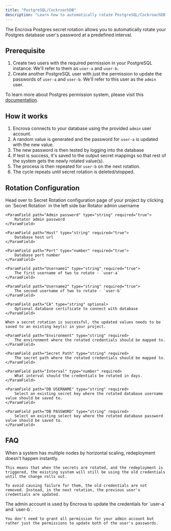 ```yaml
---
title: "PostgreSQL/CockroachDB"
description: "Learn how to automatically rotate PostgreSQL/CockroachDB user passwords."
---
```


The Encrova Postgres secret rotation allows you to automatically rotate your Postgres database user's password at a predefined interval.


## Prerequisite

1. Create two users with the required permission in your PostgreSQL instance. We'll refer to them as `user-a` and `user-b`.
2. Create another PostgreSQL user with just the permission to update the passwords of `user-a` and `user-b`. We'll refer to this user as the `admin` user.

To learn more about Postgres permission system, please visit this [documentation](https://www.postgresql.org/docs/9.1/sql-grant.html).


## How it works 

1. Encrova connects to your database using the provided `admin` user account.
2. A random value is generated and the password for `user-a` is updated with the new value.
3. The new password is then tested by logging into the database
4. If test is success, it's saved to the output secret mappings so that rest of the system gets the newly rotated value(s).
5. The process is then repeated for `user-b` on the next rotation.
6. The cycle repeats until secret rotation is deleted/stopped.

## Rotation Configuration

<Steps>
  <Step title="Open Secret Rotation Page">
	Head over to Secret Rotation configuration page of your project by clicking on `Secret Rotation` in the left side bar 
  </Step>
  <Step title="Click on PostgresSQL card" />

  <Step title="Provide the inputs">
	<ParamField path="Admin Username" type="string" required="true">
		Rotator admin username
	</ParamField>

	<ParamField path="Admin password" type="string" required="true">
		Rotator admin password
	</ParamField>

	<ParamField path="Host" type="string" required="true">
		Database host url
	</ParamField>

	<ParamField path="Port" type="number" required="true">
		Database port number
	</ParamField>

	<ParamField path="Username1" type="string" required="true">
		The first username of two to rotate - `user-a`
	</ParamField>

	<ParamField path="Username2" type="string" required="true">
		The second username of two to rotate - `user-b`
	</ParamField>
 
	<ParamField path="CA" type="string" optional>
		Optional database certificate to connect with database
	</ParamField>
  </Step>
  <Step title="Configure the output secret mapping">

  	When a secret rotation is successful, the updated values needs to be saved to an existing key(s) in your project. 

	<ParamField path="Environment" type="string" required>
		The environment where the rotated credentials should be mapped to.
	</ParamField>

	<ParamField path="Secret Path" type="string" required>
		The secret path where the rotated credentials should be mapped to.
	</ParamField>

	<ParamField path="Interval" type="number" required>
		What interval should the credentials be rotated in days.
	</ParamField>

	<ParamField path="DB USERNAME" type="string" required>
		Select an existing secret key where the rotated database username value should be saved to.
	</ParamField>

	<ParamField path="DB PASSWORD" type="string" required>
		Select an existing select key where the rotated database password value should be saved to.
	</ParamField>
  </Step>
</Steps>

## FAQ

<AccordionGroup>
  <Accordion title="Why can't we delete the other user when rotating?">
  	When a system has multiple nodes by horizontal scaling, redeployment doesn't happen instantly.

	This means that when the secrets are rotated, and the redeployment is triggered, the existing system will still be using the old credentials until the change rolls out. 

	To avoid causing failure for them, the old credentials are not removed. Instead, in the next rotation, the previous user's credentials are updated.
  </Accordion>
  <Accordion title="Why do you need root user account?">
	The admin account is used by Encrova to update the credentials for `user-a` and `user-b`. 

	You don't need to grant all permission for your admin account but rather just the permissions to update both of the user's passwords.
  </Accordion>
</AccordionGroup>
